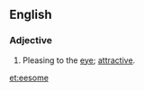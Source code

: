 ==English==

===Adjective===
{{en-adj}}

# {{obsolete}} Pleasing to the [[eye]]; [[attractive]].

[[et:eesome]]